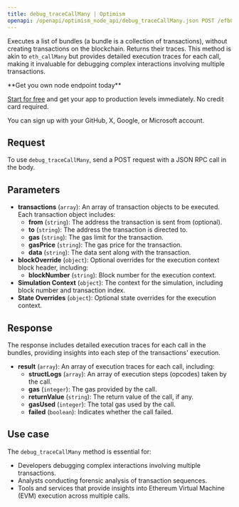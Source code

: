 ---
title: debug_traceCallMany | Optimism
openapi: /openapi/optimism_node_api/debug_traceCallMany.json POST /efb0a5eccd2caa5135eb54eba6f7f300
---

Executes a list of bundles (a bundle is a collection of transactions), without creating transactions on the blockchain. Returns their traces. This method is akin to `eth_callMany` but provides detailed execution traces for each call, making it invaluable for debugging complex interactions involving multiple transactions.

<Check>
**Get you own node endpoint today**

[Start for free](https://console.chainstack.com/) and get your app to production levels immediately. No credit card required.

You can sign up with your GitHub, X, Google, or Microsoft account.
</Check>


## Request

To use `debug_traceCallMany`, send a POST request with a JSON RPC call in the body.

## Parameters

* **transactions** (`array`): An array of transaction objects to be executed. Each transaction object includes:
  + **from** (`string`): The address the transaction is sent from (optional).
  + **to** (`string`): The address the transaction is directed to.
  + **gas** (`string`): The gas limit for the transaction.
  + **gasPrice** (`string`): The gas price for the transaction.
  + **data** (`string`): The data sent along with the transaction.
* **blockOverride** (`object`): Optional overrides for the execution context block header, including:
  + **blockNumber** (`string`): Block number for the execution context.
* **Simulation Context** (`object`): The context for the simulation, including block number and transaction index.
* **State Overrides** (`object`): Optional state overrides for the execution context.

## Response

The response includes detailed execution traces for each call in the bundles, providing insights into each step of the transactions' execution.

* **result** (`array`): An array of execution traces for each call, including:
  + **structLogs** (`array`): An array of execution steps (opcodes) taken by the call.
  + **gas** (`integer`): The gas provided by the call.
  + **returnValue** (`string`): The return value of the call, if any.
  + **gasUsed** (`integer`): The total gas used by the call.
  + **failed** (`boolean`): Indicates whether the call failed.

## Use case

The `debug_traceCallMany` method is essential for:

* Developers debugging complex interactions involving multiple transactions.
* Analysts conducting forensic analysis of transaction sequences.
* Tools and services that provide insights into Ethereum Virtual Machine (EVM) execution across multiple calls.

